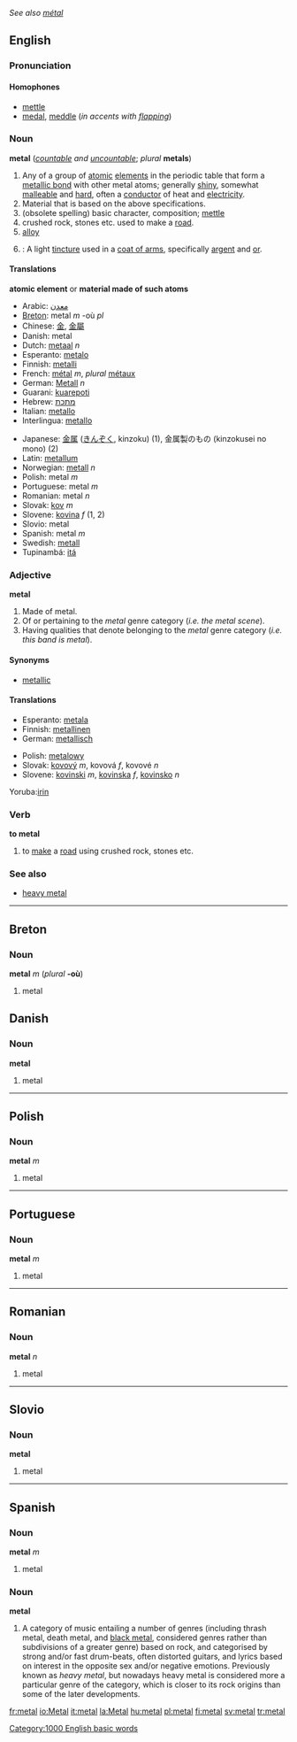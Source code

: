 {{wikipedia}}
''See also [[métal]]''
==English==
===Pronunciation===
====Homophones====
*[[mettle]]
*[[medal]], [[meddle]] (''in accents with [[flapping]]'')

=== Noun ===
'''metal''' (''[[countable]] and [[uncountable]]''; ''plural'' '''metals''')

# Any of a group of [[atom]]ic [[element]]s in the periodic table that form a [[metallic bond]] with other metal atoms; generally [[shiny]], somewhat [[malleable]] and [[hard]], often a [[conductor]] of heat and [[electricity]].
# Material that is based on the above specifications.
#(obsolete spelling) basic character, composition; [[mettle]]
#crushed rock, stones etc. used to make a [[road]].
#[[alloy]]
# {{tincture}}: A light [[tincture]] used in a [[coat of arms]], specifically [[argent]] and [[or]].

====Translations====
'''atomic element''' or '''material made of such atoms'''
{{top}}
*Arabic: [[معدن]]
*[[Breton]]: metal ''m'' -où ''pl''
*Chinese: [[金]], [[金屬]]
*Danish: metal
*Dutch: [[metaal]] ''n''
*Esperanto: [[metalo]]
*Finnish: [[metalli]]
*French: [[métal]] ''m'', ''plural'' [[métaux]]
*German: [[Metall]] ''n''
*Guarani: [[kuarepoti]]
*Hebrew: [[מתכת]]
*Italian: [[metallo]]
*Interlingua: [[metallo]]
{{mid}}
*Japanese: [[金属]] ([[きんぞく]], kinzoku) (1), 金属製のもの (kinzokusei no mono) (2)
*Latin: [[metallum]]
*Norwegian: [[metall]] ''n''
*Polish: metal ''m''
*Portuguese: metal ''m''
*Romanian: metal ''n''
*Slovak: [[kov]] ''m''
*Slovene: [[kovina]] ''f'' (1, 2)
*Slovio: metal
*Spanish: metal ''m''
*Swedish: [[metall]]
*Tupinambá: [[itá]]
{{bottom}}

=== Adjective ===
'''metal'''

#Made of metal.
#Of or pertaining to the ''metal'' genre category (''i.e. the metal scene'').
#Having qualities that denote belonging to the ''metal'' genre category (''i.e. this band is metal'').

====Synonyms====
*[[metallic]]

==== Translations ====
{{top}}
*Esperanto: [[metala]]
*Finnish: [[metallinen]]
*German: [[metallisch]]
{{mid}}
*Polish: [[metalowy]]
*Slovak: [[kovový]] ''m'', kovová ''f'', kovové ''n''
*Slovene: [[kovinski]] ''m'', [[kovinska]] ''f'', [[kovinsko]] ''n''
{{bottom}}
Yoruba:[[irin]]

===Verb===
'''to metal''' 
#to [[make]] a [[road]] using crushed rock, stones etc.

===See also===
*[[heavy metal]]




----

==Breton==
===Noun===
'''metal''' ''m'' (''plural'' '''-où''')

#metal

== Danish ==
===Noun===
'''metal'''

#metal

----

==Polish==
===Noun===
'''metal''' ''m''

#metal

----
== Portuguese ==
===Noun===
'''metal''' ''m''

#metal

----
==Romanian==
===Noun===
'''metal''' ''n''

#metal

----
== Slovio ==
===Noun===
'''metal'''

#metal

----
== Spanish ==
===Noun===
'''metal''' ''m''

#metal

===Noun===
'''metal'''
# A category of music entailing a number of genres (including thrash metal, death metal, and [http://www.todestrieb.co.uk/ black metal], considered genres rather than subdivisions of a greater genre) based on rock, and categorised by strong and/or fast drum-beats, often distorted guitars, and lyrics based on interest in the opposite sex and/or negative emotions. Previously known as ''heavy metal'', but nowadays heavy metal is considered more a particular genre of the category, which is closer to its rock origins than some of the later developments.

[[Category:1000 English basic words]]

[[fr:metal]]
[[io:Metal]]
[[it:metal]]
[[la:Metal]]
[[hu:metal]]
[[pl:metal]]
[[fi:metal]]
[[sv:metal]]
[[tr:metal]]